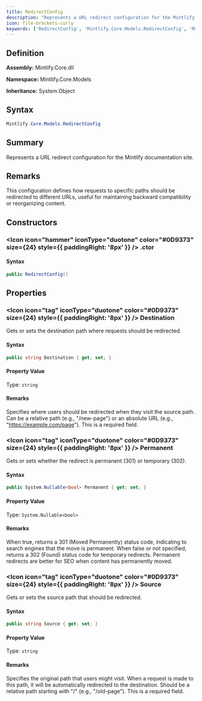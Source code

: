 ```yaml
---
title: RedirectConfig
description: "Represents a URL redirect configuration for the Mintlify documentation site."
icon: file-brackets-curly
keywords: ['RedirectConfig', 'Mintlify.Core.Models.RedirectConfig', 'Mintlify.Core.Models', 'class', 'System.Object']
---
```


## Definition

**Assembly:** Mintlify.Core.dll

**Namespace:** Mintlify.Core.Models

**Inheritance:** System.Object

## Syntax

```csharp
Mintlify.Core.Models.RedirectConfig
```

## Summary

Represents a URL redirect configuration for the Mintlify documentation site.

## Remarks

This configuration defines how requests to specific paths should be redirected
            to different URLs, useful for maintaining backward compatibility or reorganizing content.

## Constructors

### <Icon icon="hammer" iconType="duotone" color="#0D9373" size={24} style={{ paddingRight: '8px' }} />  .ctor

#### Syntax

```csharp
public RedirectConfig()
```

## Properties

### <Icon icon="tag" iconType="duotone" color="#0D9373" size={24} style={{ paddingRight: '8px' }} />  Destination

Gets or sets the destination path where requests should be redirected.

#### Syntax

```csharp
public string Destination { get; set; }
```

#### Property Value

Type: `string`

#### Remarks

Specifies where users should be redirected when they visit the source path.
            Can be a relative path (e.g., "/new-page") or an absolute URL
            (e.g., "https://example.com/page"). This is a required field.

### <Icon icon="tag" iconType="duotone" color="#0D9373" size={24} style={{ paddingRight: '8px' }} />  Permanent

Gets or sets whether the redirect is permanent (301) or temporary (302).

#### Syntax

```csharp
public System.Nullable<bool> Permanent { get; set; }
```

#### Property Value

Type: `System.Nullable<bool>`

#### Remarks

When true, returns a 301 (Moved Permanently) status code, indicating to search
            engines that the move is permanent. When false or not specified, returns a 302
            (Found) status code for temporary redirects. Permanent redirects are better for SEO
            when content has permanently moved.

### <Icon icon="tag" iconType="duotone" color="#0D9373" size={24} style={{ paddingRight: '8px' }} />  Source

Gets or sets the source path that should be redirected.

#### Syntax

```csharp
public string Source { get; set; }
```

#### Property Value

Type: `string`

#### Remarks

Specifies the original path that users might visit. When a request is made
            to this path, it will be automatically redirected to the destination.
            Should be a relative path starting with "/" (e.g., "/old-page"). This is a required field.

